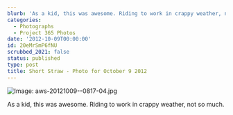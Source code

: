 ```yaml
---
blurb: 'As a kid, this was awesome. Riding to work in crappy weather, not so much.'
categories:
  - Photographs
  - Project 365 Photos
date: '2012-10-09T00:00:00'
id: 20eMrSmP6fNU
scrubbed_2021: false
status: published
type: post
title: Short Straw - Photo for October 9 2012
---
```


![Image: aws-20121009--0817-04.jpg](/aws-20121009--0817-04.jpg)

As a kid, this was awesome. Riding to work in crappy weather, not so much.
